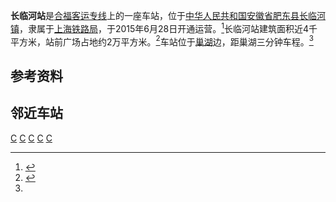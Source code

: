 {{Infobox China railway station
|车站名称=长临河站
|图片=
|图片介紹=
|车站拼音=Changlinhe Zhan
|英文名称=Changlinhe Railway Station
|开通运营=2015年6月28日
|车站位置=安徽省[[合肥市|合肥市]][[肥东县|肥东县]][[长临河镇|长临河镇]]
|车站代码=
|电报码 = FVH
|拼音码 = CLH
|坐标= {{coord|31|42|2.03|N|117|28|40.87|E|display=inline,title}}
|归属=[[上海铁路局|上海铁路局]]
|线路=[[合福客运专线|合福客运专线]]
|车站等级 = [[二等站_(中鐵)|二等站]]
|月台数目=2
|站台面=4<ref name="中安">{{cite web|author1=合肥晚报|title=长临河站离巢湖只有3分钟车程|url=http://ah.anhuinews.com/system/2015/05/26/006811316.shtml|publisher=中安在线|accessdate=2015-09-13|archive-url=https://web.archive.org/web/20150725070456/http://ah.anhuinews.com/system/2015/05/26/006811316.shtml|archive-date=2015-07-25|dead-url=yes}}</ref>
|股道数目=6
|網站=
}}

'''长临河站'''是[[合福客运专线|合福客运专线]]上的一座车站，位于[[中华人民共和国|中华人民共和国]][[安徽省|安徽省]][[肥东县|肥东县]][[长临河镇|长临河镇]]，隶属于[[上海铁路局|上海铁路局]]，于2015年6月28日开通运营。<ref>{{cite web|author1=陈振|title=合福高铁长临河站正式通车啦|url=http://www.feidong.gov.cn/display.asp?id=60612|website=肥东县人民政府|accessdate=2015-09-13|archive-date=2019-06-11|archive-url=https://web.archive.org/web/20190611164454/http://www.feidong.gov.cn/display.asp?id=60612|dead-url=no}}</ref>长临河站建筑面积近4千平方米，站前广场占地约2万平方米。<ref>{{cite web|author1=合肥日报|title=合福高铁长临河站进入调试检测|url=http://www.hefei.gov.cn/n1070/n305971/n21683541/n21684753/n21767695/n21767872/39168160.html|website=合肥市人民政府|accessdate=2015-09-13}}{{dead link|date=2018年5月 |bot=InternetArchiveBot |fix-attempted=yes }}</ref>车站位于[[巢湖|巢湖]]边，距巢湖三分钟车程。<ref name ="中安"/>

==参考资料==
{{reflist}}

==邻近车站==
{{Start rail box|[[File:China_Railways.svg|16px]] [[中国铁路|中国铁路]]}}
{{s-inop|[[合肥南站|合肥南站]]|{{站|合肥南}}方向}}
{{s-line|[[合福高速铁路|合福高速铁路]]<br />← 24km 长临河站 46km →}}
{{s-inop|[[巢湖东站|巢湖东站]]|{{站|福州}}方向}}
{{end box}}

{{合福客运专线}}
{{安徽小作品}}
{{china-rail-stub}}

[[Category:合福客运专线车站|C]]
[[Category:合肥市铁路车站|C]]
[[Category:肥东县|C]]
[[Category:中国铁路上海局集团车站|C]]
[[Category:2015年启用的铁路车站|C]]